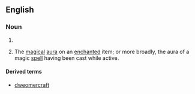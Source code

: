 ==English==

===Noun===
{{en-noun|-}}

# {{alternative spelling of|dwimmer}}
# {{context|fantasy|games}} The [[magical]] [[aura]] on an [[enchanted]] item; or more broadly, the aura of a magic [[spell]] having been cast while active.

====Derived terms====
* [[dweomercraft]]